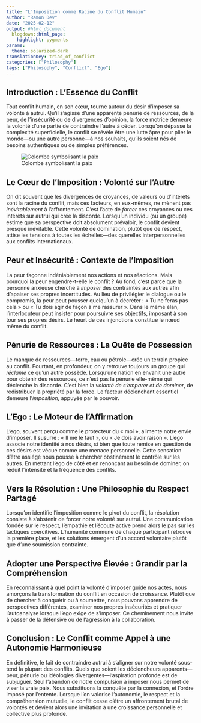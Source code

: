 ```yaml
---
title: "L'Imposition comme Racine du Conflit Humain"
author: "Ramon Dev"
date: "2025-02-12"
output: #html_document
  blogdown::html_page:
    highlight: pygments
params:
  theme: solarized-dark
translationKey: triad_of_conflict
categories: ["Philosophy"]
tags: ["Philosophy", "Conflict", "Ego"]
---
```


## Introduction : L’Essence du Conflit

Tout conflit humain, en son cœur, tourne autour du désir d’imposer sa volonté à autrui. Qu’il s’agisse d’une apparente pénurie de ressources, de la peur, de l’insécurité ou de divergences d’opinion, la force motrice demeure la volonté d’une partie de contraindre l’autre à céder. Lorsqu’on dépasse la complexité superficielle, le conflit se révèle être une lutte âpre pour plier le monde—ou une autre personne—à nos souhaits, qu’ils soient nés de besoins authentiques ou de simples préférences.

![Colombe symbolisant la paix](dove.jpeg)

## Le Cœur de l’Imposition : Volonté sur l’Autre

On dit souvent que les divergences de croyances, de valeurs ou d’intérêts sont la racine du conflit, mais ces facteurs, en eux-mêmes, ne mènent pas *inévitablement* à l’affrontement. C’est l’acte de *forcer* ces croyances ou ces intérêts sur autrui qui crée la discorde. Lorsqu’un individu (ou un groupe) estime que sa perspective doit absolument prévaloir, le conflit devient presque inévitable. Cette volonté de domination, plutôt que de respect, attise les tensions à toutes les échelles—des querelles interpersonnelles aux conflits internationaux.

## Peur et Insécurité : Contexte de l’Imposition

La peur façonne indéniablement nos actions et nos réactions. Mais pourquoi la peur engendre-t-elle le conflit ? Au fond, c’est parce que la personne anxieuse cherche à *imposer* des contraintes aux autres afin d’apaiser ses propres incertitudes. Au lieu de privilégier le dialogue ou le compromis, la peur peut pousser quelqu’un à décréter : « Tu ne feras pas cela » ou « Tu dois agir de façon à me rassurer ». Dans le même élan, l’interlocuteur peut insister pour poursuivre ses objectifs, imposant à son tour ses propres désirs. Le heurt de ces injonctions constitue le nœud même du conflit.

## Pénurie de Ressources : La Quête de Possession

Le manque de ressources—terre, eau ou pétrole—crée un terrain propice au conflit. Pourtant, en profondeur, on y retrouve toujours un groupe qui *réclame* ce qu’un autre possède. Lorsqu’une nation en envahit une autre pour obtenir des ressources, ce n’est pas la pénurie elle-même qui déclenche la discorde. C’est bien la *volonté de s’emparer et de dominer*, de redistribuer la propriété par la force. Le facteur déclenchant essentiel demeure l’*imposition*, appuyée par le pouvoir.

## L’Ego : Le Moteur de l’Affirmation

L’ego, souvent perçu comme le protecteur du « moi », alimente notre envie d’imposer. Il susurre : « Il me le faut », ou « Je dois avoir raison ». L’ego associe notre identité à nos désirs, si bien que toute remise en question de ces désirs est vécue comme une menace personnelle. Cette sensation d’être assiégé nous pousse à chercher obstinément le contrôle sur les autres. En mettant l’ego de côté et en renonçant au besoin de dominer, on réduit l’intensité et la fréquence des conflits.

## Vers la Résolution : Une Philosophie du Respect Partagé

Lorsqu’on identifie l’imposition comme le pivot du conflit, la résolution consiste à s’abstenir de forcer notre volonté sur autrui. Une communication fondée sur le respect, l’empathie et l’écoute active prend alors le pas sur les tactiques coercitives. L’humanité commune de chaque participant retrouve la première place, et les solutions émergent d’un accord volontaire plutôt que d’une soumission contrainte.

## Adopter une Perspective Élevée : Grandir par la Compréhension

En reconnaissant à quel point la volonté d’imposer guide nos actes, nous amorçons la transformation du conflit en occasion de croissance. Plutôt que de chercher à conquérir ou à soumettre, nous pouvons apprendre de perspectives différentes, examiner nos propres insécurités et pratiquer l’autoanalyse lorsque l’ego exige de s’imposer. Ce cheminement nous invite à passer de la défensive ou de l’agression à la collaboration.

## Conclusion : Le Conflit comme Appel à une Autonomie Harmonieuse

En définitive, le fait de contraindre autrui à s’aligner sur notre volonté sous-tend la plupart des conflits. Quels que soient les déclencheurs apparents—peur, pénurie ou idéologies divergentes—l’aspiration profonde est de subjuguer. Seul l’abandon de notre compulsion à imposer nous permet de viser la vraie paix. Nous substituons la conquête par la connexion, et l’ordre imposé par l’entente. Lorsque l’on valorise l’autonomie, le respect et la compréhension mutuelle, le conflit cesse d’être un affrontement brutal de volontés et devient alors une invitation à une croissance personnelle et collective plus profonde.

